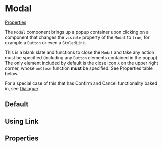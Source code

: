 
# Modal

[Properties](#properties)

The `Modal` component brings up a popup container upon clicking on a component that changes the `visible` property of the `Modal` to `true`, for example a `Button` or even a `StyledLink`.

This is a blank slate and functions to close the `Modal` and take any action must be specified (including any `Button` elements contained in the popup). The only element included by default is the close icon `X` on the upper right corner, whose `onClose` function **must** be specified. See Properties table below.

For a special case of this that has Confirm and Cancel functionality baked in, see [Dialogue](./?path=/docs/components-dialogue--basic).

## Default

<Preview>
  <Story id="components-modal--basic-modal" />
</Preview>

## Using Link

<Preview>
  <Story id="components-modal--link-modal" />
</Preview>

## Properties

<Props of={Modal} />
